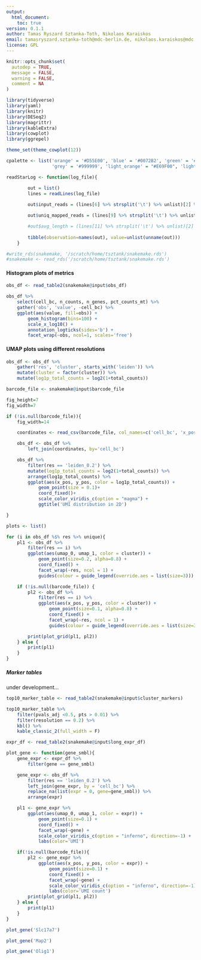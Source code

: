 ```yaml
---
output:
  html_document:
    toc: true
version: 0.1.1
author: Tamas Ryszard Sztanka-Toth, Nikolaos Karaiskos
email: tamasryszard.sztanka-toth@mdc-berlin.de, nikolaos.karaiskos@mdc.berlin.de
license: GPL
---
```


```r
knitr::opts_chunk$set(
  autodep = TRUE,
  message = FALSE,
  warning = FALSE,
  comment = NA
)
```

```r
library(tidyverse)
library(yaml)
library(knitr)
library(DESeq2)
library(magrittr)
library(kableExtra)
library(cowplot)
library(ggrepel)

theme_set(theme_cowplot(12))

cpalette <- list('orange' = '#D55E00', 'blue' = '#0072B2', 'green' = '#009E73', 'black' = '#000000', 'yellow' = '#F0E442', 
				 'grey' = '#999999', 'light_orange' = "#E69F00", 'light_blue' = "#56B4E9")

readStarLog <- function(log_file){

		out = list()
		lines = readLines(log_file)
	
		out$input_reads = (lines[6] %>% strsplit('\t') %>% unlist)[2] %>% as.integer

		out$uniq_mapped_reads = (lines[9] %>% strsplit('\t') %>% unlist)[2] %>% as.integer

		#out$avg_length = (lines[11] %>% strsplit('\t') %>% unlist)[2] %>% as.numeric
		
        tibble(observation=names(out), value=unlist(unname(out)))
	}
```

```r
#write_rds(snakemake, '/scratch/home/tsztank/snakemake.rds')
#snakemake <- read_rds('/scratch/home/tsztank/snakemake.rds')
```

#### Histogram plots of metrics

```r
obs_df <- read_table2(snakemake@input$obs_df)
```

```r

obs_df %>%
    select(cell_bc, n_counts, n_genes, pct_counts_mt) %>%
    gather('obs', 'value', -cell_bc) %>%
    ggplot(aes(value, fill=obs)) +
        geom_histogram(bins=100) +
        scale_x_log10() +
        annotation_logticks(sides='b') +
        facet_wrap(~obs, ncol=1, scales='free')
```

#### UMAP plots using different resolutions

```r
obs_df <- obs_df %>%
    gather('res', 'cluster', starts_with('leiden')) %>%
    mutate(cluster = factor(cluster)) %>%
    mutate(log1p_total_counts = log2(1+total_counts))

barcode_file <- snakemake@input$barcode_file

fig_height=7
fig_width=7

if (!is.null(barcode_file)){
    fig_width=14

    coordinates <- read_csv(barcode_file, col_names=c('cell_bc', 'x_pos', 'y_pos'), skip=1)

    obs_df <- obs_df %>%
        left_join(coordinates, by='cell_bc')

    obs_df %>%
        filter(res == 'leiden_0.2') %>%
        mutate(log1p_total_counts = log2(1+total_counts)) %>%
        arrange(log1p_total_counts) %>%
        ggplot(aes(x_pos, y_pos, color = log1p_total_counts)) +
            geom_point(size = 0.1)+
            coord_fixed()+
            scale_color_viridis_c(option = "magma") +
            ggtitle('UMI distribution in 2D')

}
```

```r
plots <- list()

for (i in obs_df %$% res %>% unique){
    pl1 <- obs_df %>%
        filter(res == i) %>%
        ggplot(aes(umap_0, umap_1, color = cluster)) +
            geom_point(size=0.2, alpha=0.8) +
            coord_fixed() +
            facet_wrap(~res, ncol = 1) +
            guides(colour = guide_legend(override.aes = list(size=3)))

    if (!is.null(barcode_file)) {
        pl2 <- obs_df %>%
            filter(res == i) %>%
            ggplot(aes(x_pos, y_pos, color = cluster)) +
                geom_point(size=0.1, alpha=0.8) +
                coord_fixed() +
                facet_wrap(~res, ncol = 1) +
                guides(colour = guide_legend(override.aes = list(size=3)))

        print(plot_grid(pl1, pl2))
    } else {
        print(pl1)
    }
}
```

##### Marker tables

under development...

```r
top10_marker_table <- read_table2(snakemake@input$cluster_markers)

top10_marker_table %>%
    filter(pvals_adj <0.5, pts > 0.01) %>%
    filter(resolution == 0.2) %>%
    kbl() %>%
    kable_classic_2(full_width = F)
```

```r
expr_df <- read_table2(snakemake@input$long_expr_df)
```

```r
plot_gene <- function(gene_smbl){
    gene_expr <- expr_df %>%
        filter(gene == gene_smbl)

    gene_expr <- obs_df %>%
        filter(res == 'leiden_0.2') %>%
        left_join(gene_expr, by = 'cell_bc') %>%
        replace_na(list(expr = 0, gene=gene_smbl)) %>%
        arrange(expr)

    pl1 <- gene_expr %>%
        ggplot(aes(umap_0, umap_1, color = expr)) +
            geom_point(size=0.1) +
            coord_fixed() +
            facet_wrap(~gene) +
            scale_color_viridis_c(option = "inferno", direction=-1) +
            labs(color='UMI')

    if(!is.null(barcode_file)){
        pl2 <- gene_expr %>%
            ggplot(aes(x_pos, y_pos, color = expr)) +
                geom_point(size=0.1) +
                coord_fixed() +
                facet_wrap(~gene) +
                scale_color_viridis_c(option = "inferno", direction=-1) +
                labs(color='UMI count')
        print(plot_grid(pl1, pl2))
    } else {
        print(pl1)
    }
}

plot_gene('Slc17a7')

plot_gene('Map2')

plot_gene('Olig1')
```
